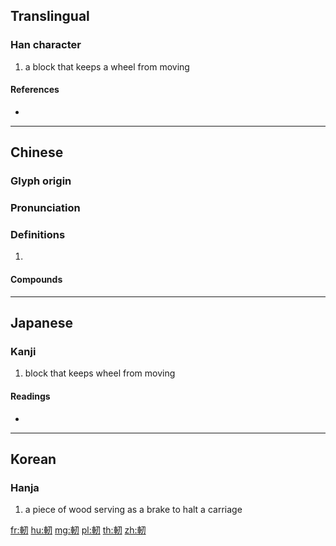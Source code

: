 {{character info/new}}
{{also|轫}}
==Translingual==

===Han character===
{{Han char|rn=159|rad=車|as=03|sn=10|four=57020|canj=JJSHI}}

# a block that keeps a wheel from moving

====References====
* {{Han ref|kx=1240.060|dkj=38190|dj=1716.010|hdz=53516.070|uh=8ED4|ud=36564|bh=B062|bd=45154}}

----

==Chinese==
{{zh-forms|s=轫}}

===Glyph origin===
{{Han etym}}

===Pronunciation===
{{zh-pron
|m=rèn
|c=jan6
|mc=y
|oc=y
|cat=
}}

===Definitions===
{{zh-hanzi}}

# {{rfdef|zh}}

====Compounds====
{{zh-der|發軔|雲程發軔}}

----

==Japanese==

===Kanji===
{{ja-kanji|grade=|rs=車03}}

# block that keeps wheel from moving

====Readings====
* {{ja-readings|on=[[じん]] (jin), [[にん]] (nin), [[じ]] (ji), [[に]] (ni)|kun=[[はどめ]] (hadome)|nanori=}}

----

==Korean==

===Hanja===
{{ko-hanja|hangeul=인|eumhun=|rv=in|mr=in|y=in}}

# a piece of wood serving as a brake to halt a carriage

[[fr:軔]]
[[hu:軔]]
[[mg:軔]]
[[pl:軔]]
[[th:軔]]
[[zh:軔]]
